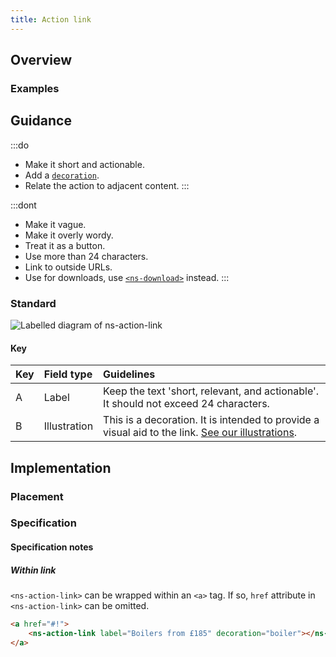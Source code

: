 ```yaml
---
title: Action link
---
```




## Overview

<CompDetails name={componentName} />

### Examples

<Tabs>
  <TabItem label="Standard">
    <ExampleViewer type="standard" />
  </TabItem>
  <TabItem label="Stacked">
    <ExampleViewer type="stacked" />
  </TabItem>
</Tabs>

## Guidance

:::do
- Make it short and actionable.
- Add a [`decoration`](#specification-attribute-decoration).
- Relate the action to adjacent content.
:::

:::dont
- Make it vague.
- Make it overly wordy.
- Treat it as a button.
- Use more than 24 characters.
- Link to outside URLs.
- Use for downloads, use [`<ns-download>`](/components/ns-download) instead.
:::

### Standard

![Labelled diagram of ns-action-link](@assets/components/ns-action-link/guidance.webp)

#### Key

| Key | Field type | Guidelines |
| :--- | :--- | :--- |
| <span class="marker">A</span> | Label | Keep the text 'short, relevant, and actionable'. It should not exceed 24 characters. |
| <span class="marker">B</span> | Illustration | This is a decoration. It is intended to provide a visual aid to the link. [See our illustrations](/guidelines/assets/#illustrations). |

## Implementation

### Placement

<Placement name={componentName} />

### Specification

<Specification name={componentName} />

#### Specification notes

##### Within link
`<ns-action-link>` can be wrapped within an `<a>` tag. If so, `href` attribute in `<ns-action-link>` can be omitted.

```html
<a href="#!">
    <ns-action-link label="Boilers from £185" decoration="boiler"></ns-action-link>
</a>
```
